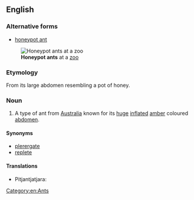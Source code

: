 ==English==
{{wikipedia|Honeypot ant}}

===Alternative forms===
* [[honeypot ant]]
[[File:HoneyAnt.jpg|thumb|'''Honeypot ants''' at a [[zoo]]]]

===Etymology===
From its large abdomen resembling a pot of honey.

===Noun===
{{en-noun|head=[[honey-pot]] [[ant]]}}

# A type of ant from [[Australia]] known for its [[huge]] [[inflate]]d [[amber]] coloured [[abdomen]].

====Synonyms====
* [[plerergate]]
* [[replete]]

====Translations====
{{trans-top}}
* Pitjantjatjara: {{t|pjt|tjala}}
{{trans-bottom}}

[[Category:en:Ants]]
